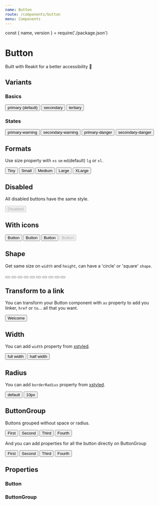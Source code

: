 ```yaml
---
name: Button
route: /components/button
menu: Components
---
```


const { name, version } = require('./package.json')

# Button

<TagVersion version={version} name={name} />

Built with Reakit for a better accessibility 🥰

## Variants

### Basics

<Playground>
  <Button>primary (default)</Button>
  <Button variant="secondary">secondary</Button>
  <Button variant="tertiary">tertiary</Button>
</Playground>

### States

<Playground>
  <Button variant="primary-warning">primary-warning</Button>
  <Button variant="secondary-warning">secondary-warning</Button>
  <Button variant="primary-danger">primary-danger</Button>
  <Button variant="secondary-danger">secondary-danger</Button>
</Playground>

## Formats

Use size property with `xs` `sm` `md`(default) `lg` or `xl`.

<Playground>
  <Button size="xs">Tiny</Button>
  <Button size="sm">Small</Button>
  <Button>Medium</Button>
  <Button size="lg">Large</Button>
  <Button size="xl">XLarge</Button>
</Playground>

## Disabled

All disabled buttons have the same style.

<Playground>
  <Button variant="primary-danger" disabled>
    Disabled
  </Button>
</Playground>

## With icons

<Playground>
  <Button>
    <LanguageIcon />
    <span>Button</span>
  </Button>
  <Button variant="secondary">
    <LanguageIcon />
    <span>Button</span>
  </Button>
  <Button variant="tertiary">
    <LanguageIcon />
    <span>Button</span>
  </Button>
  <Button disabled>
    <LanguageIcon />
    <span>Button</span>
  </Button>
</Playground>

## Shape

Get same size on `width` and `height`, can have a 'circle' or 'square' `shape`.

<Playground>
  <Button shape="square" size="xs">
    <LanguageIcon size="xs" />
  </Button>
  <Button shape="circle" size="xs">
    <LanguageIcon size="xs" />
  </Button>
  <Button shape="square" size="sm">
    <LanguageIcon size="sm" />
  </Button>
  <Button shape="circle" size="sm">
    <LanguageIcon size="sm" />
  </Button>
  <Button shape="square">
    <LanguageIcon />
  </Button>
  <Button shape="circle">
    <LanguageIcon />
  </Button>
  <Button shape="square" size="lg">
    <LanguageIcon size="lg" />
  </Button>
  <Button shape="circle" size="lg">
    <LanguageIcon size="lg" />
  </Button>
  <Button shape="square" size="xl">
    <LanguageIcon size="xl" />
  </Button>
  <Button shape="circle" size="xl">
    <LanguageIcon size="xl" />
  </Button>
</Playground>

## Transform to a link

You can transform your Button component with `as` property to add you linker, `href` or `to`... all that you want.

<Playground>
  <Button as="a" href="http://www.welcometothejungle.co" target="_blank" rel="noopener nofollow">
    <SunIcon />
    <span>Welcome</span>
  </Button>
</Playground>

## Width

You can add `width` property from [xstyled](https://www.smooth-code.com/open-source/xstyled/docs/system-props/#layout).

<Playground>
  <Button width={1}>full width</Button>
  <Button width={1 / 2}>half width</Button>
</Playground>

## Radius

You can add `borderRadius` property from [xstyled](https://www.smooth-code.com/open-source/xstyled/docs/system-props/#borders).

<Playground>
  <Button>default</Button>
  <Button borderRadius="10px">10px</Button>
</Playground>

## ButtonGroup

Buttons grouped without space or radius.

<Playground>
  <ButtonGroup>
    <Button>First</Button>
    <Button>Second</Button>
    <Button>Third</Button>
    <Button>Fourth</Button>
  </ButtonGroup>
</Playground>

And you can add properties for all the button directly on ButtonGroup

<Playground>
  <ButtonGroup variant="secondary" size="xs">
    <Button>First</Button>
    <Button>Second</Button>
    <Button>Third</Button>
    <Button>Fourth</Button>
  </ButtonGroup>
</Playground>

## Properties

### Button

<Props of={Button} />

### ButtonGroup

<Props of={ButtonGroup} />
